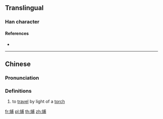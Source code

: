 ==Translingual==

===Han character===
{{Han char|rn=86|rad=火|as=07|sn=11|four=93827|canj=FIJB}}

====References====
* {{Han ref|kx=0671.150|dkj=19043|dj=1080.120|hdz=32203.110|uh=70F3|ud=28915|bh=D650|bd=54864}}

----

==Chinese==
{{zh-forms}}

===Pronunciation===
{{zh-pron
|m=pǔ
|c=pou2
|h=pfs=
|md=
|mn=
|w=
|mc=y
|oc=y
|cat=v
}}

===Definitions===
{{zh-hanzi}}

# to [[travel]] by light of a [[torch]]

[[fr:烳]]
[[pl:烳]]
[[th:烳]]
[[zh:烳]]